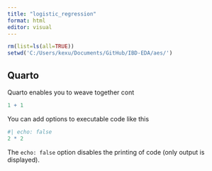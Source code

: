 ```yaml
---
title: "logistic_regression"
format: html
editor: visual
---
```


```r
rm(list=ls(all=TRUE))
setwd('C:/Users/kexu/Documents/GitHub/IBD-EDA/aes/')
```

## Quarto

Quarto enables you to weave together cont

```r
1 + 1
```

You can add options to executable code like this

```r
#| echo: false
2 * 2
```

The `echo: false` option disables the printing of code (only output is displayed).
